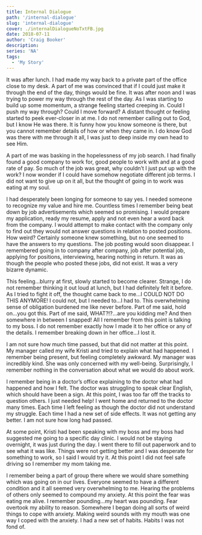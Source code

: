 ```yaml
---
title: Internal Dialogue
path: '/internal-dialogue'
slug: 'internal-dialogue'
cover: ./internalDialogueNoTxtFB.jpg
date: 2018-07-11
author: 'Craig Booker'
description:
series: 'NA'
tags:
  - 'My Story'
---
```


It was after lunch. I had made my way back to a private part of the office close to my desk. A part of me was convinced that if I could just make it through the end of the day, things would be fine. It was after noon and I was trying to power my way through the rest of the day. As I was starting to build up some momentum, a strange feeling started creeping in. Could I push my way through? Could I move forward? A distant thought or feeling started to peek ever-closer in at me. I do not remember calling out to God, but I know He was there. It is funny how you know someone is there, but you cannot remember details of how or when they came in. I do know God was there with me through it all, I was just to deep inside my own head to see Him.

A part of me was basking in the hopelessness of my job search. I had finally found a good company to work for, good people to work with and at a good rate of pay. So much of the job was great, why couldn’t I just put up with the work? I now wonder if I could have somehow negotiate different job terms. I did not want to give up on it all, but the thought of going in to work was eating at my soul.

I had desperately been longing for someone to say yes. I needed someone to recognize my value and hire me. Countless times I remember being beat down by job advertisements which seemed so promising. I would prepare my application, ready my resume, apply and not even hear a word back from the company. I would attempt to make contact with the company only to find out they would not answer questions in relation to posted positions. How weird? Certainly someone knew something, but no one seemed to have the answers to my questions. The job posting would soon disappear. I remembered going in to company after company, job after potential job, applying for positions, interviewing, hearing nothing in return. It was as though the people who posted these jobs, did not exist. It was a very bizarre dynamic.

This feeling…blurry at first, slowly started to become clearer. Strange, I do not remember thinking it out loud at lunch, but I had definitely felt it before. As I tried to fight it off, the thought came back to me…I COULD NOT DO THIS ANYMORE! I could not, but I needed to…I had to. This overwhelming sense of obligation burdened me like never before. Part of me said, hold on…you got this. Part of me said, WHAT?!?…are you kidding me? And then somewhere in between I snapped! All I remember from this point is talking to my boss. I do not remember exactly how I made it to her office or any of the details. I remember breaking down in her office…I lost it.

I am not sure how much time passed, but that did not matter at this point. My manager called my wife Kristi and tried to explain what had happened. I remember being present, but feeling completely awkward. My manager was incredibly kind. She was only concerned with my well-being. Surprisingly, I remember nothing in the conversation about what we would do about work.

I remember being in a doctor’s office explaining to the doctor what had happened and how I felt. The doctor was struggling to speak clear English, which should have been a sign. At this point, I was too far off the tracks to question others. I just needed help! I went home and returned to the doctor many times. Each time I left feeling as though the doctor did not understand my struggle. Each time I had a new set of side effects. It was not getting any better. I am not sure how long had passed.

At some point, Kristi had been speaking with my boss and my boss had suggested me going to a specific day clinic. I would not be staying overnight, it was just during the day. I went there to fill out paperwork and to see what it was like. Things were not getting better and I was desperate for something to work, so I said I would try it. At this point I did not feel safe driving so I remember my mom taking me.

I remember being a part of group there where we would share something which was going on in our lives. Everyone seemed to have a different condition and it all seemed very overwhelming to me. Hearing the problems of others only seemed to compound my anxiety. At this point the fear was eating me alive. I remember pounding…my heart was pounding. Fear overtook my ability to reason. Somewhere I began doing all sorts of weird things to cope with anxiety. Making weird sounds with my mouth was one way I coped with the anxiety. I had a new set of habits. Habits I was not fond of.
